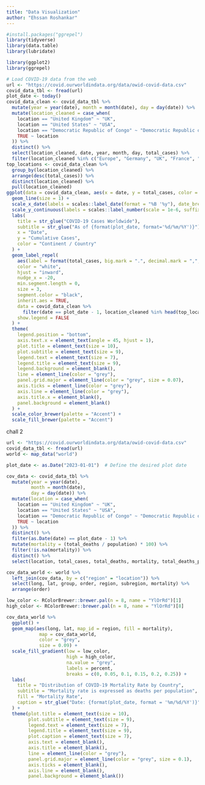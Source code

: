 ```yaml
---
title: "Data Visualization"
author: "Ehssan Roshankar"
---
```

```r
#install.packages("ggrepel")
library(tidyverse)
library(data.table)
library(lubridate)

library(ggplot2)
library(ggrepel)

# Load COVID-19 data from the web
url <- "https://covid.ourworldindata.org/data/owid-covid-data.csv"
covid_data_tbl <- fread(url)
plot_date <- today()
covid_data_clean <- covid_data_tbl %>%
  mutate(year = year(date), month = month(date), day = day(date)) %>%
  mutate(location_cleaned = case_when(
    location == "United Kingdom" ~ "UK",
    location == "United States" ~ "USA",
    location == "Democratic Republic of Congo" ~ "Democratic Republic of the Congo",
    TRUE ~ location
  )) %>%
  distinct() %>%
  select(location_cleaned, date, year, month, day, total_cases) %>%
  filter(location_cleaned %in% c("Europe", "Germany", "UK", "France", "Spain", "USA"), as.Date(date) <= plot_date)
top_locations <- covid_data_clean %>%
  group_by(location_cleaned) %>%
  arrange(desc(total_cases)) %>%
  distinct(location_cleaned) %>%
  pull(location_cleaned)
ggplot(data = covid_data_clean, aes(x = date, y = total_cases, color = location_cleaned, fill = location_cleaned)) +
  geom_line(size = 1) +
  scale_x_date(labels = scales::label_date(format = "%B '%y"), date_breaks = "1 month") +
  scale_y_continuous(labels = scales::label_number(scale = 1e-6, suffix = "M")) +
  labs(
    title = str_glue("COVID-19 Cases Worldwide"),
    subtitle = str_glue("As of {format(plot_date, format='%d/%m/%Y')}"),
    x = "Date",
    y = "Cumulative Cases",
    color = "Continent / Country"
  ) +
  geom_label_repel(
    aes(label = format(total_cases, big.mark = ".", decimal.mark = ",", scientific = FALSE)),
    color = "white",
    hjust = "inward",
    nudge_x = -20,
    min.segment.length = 0,
    size = 3,
    segment.color = "black",
    inherit.aes = TRUE,
    data = covid_data_clean %>%
      filter(date == plot_date - 1, location_cleaned %in% head(top_locations, 2)),
    show.legend = FALSE
  ) +
  theme(
    legend.position = "bottom",
    axis.text.x = element_text(angle = 45, hjust = 1),
    plot.title = element_text(size = 10),
    plot.subtitle = element_text(size = 9),
    legend.text = element_text(size = 7),
    legend.title = element_text(size = 9),
    legend.background = element_blank(),
    line = element_line(color = "grey"),
    panel.grid.major = element_line(color = "grey", size = 0.07),
    axis.ticks = element_line(color = "grey"),
    axis.line = element_line(color = "grey"),
    axis.title.x = element_blank(),
    panel.background = element_blank()
  ) +
  scale_color_brewer(palette = "Accent") +
  scale_fill_brewer(palette = "Accent")


```


chall 2

```r


url <- "https://covid.ourworldindata.org/data/owid-covid-data.csv"
covid_data_tbl <- fread(url)
world <- map_data("world")

plot_date <- as.Date("2023-01-01")  # Define the desired plot date

cov_data <- covid_data_tbl %>%
  mutate(year = year(date),
         month = month(date),
         day = day(date)) %>%
  mutate(location = case_when(
    location == "United Kingdom" ~ "UK",
    location == "United States" ~ "USA",
    location == "Democratic Republic of Congo" ~ "Democratic Republic of the Congo",
    TRUE ~ location
  )) %>%
  distinct() %>%
  filter(as.Date(date) == plot_date - 1) %>%
  mutate(mortality = (total_deaths / population) * 100) %>%
  filter(!is.na(mortality)) %>%
  distinct() %>%
  select(location, total_cases, total_deaths, mortality, total_deaths_per_million, new_deaths, year, month, day, date)

cov_data_world <- world %>%
  left_join(cov_data, by = c("region" = "location")) %>%
  select(long, lat, group, order, region, subregion, mortality) %>%
  arrange(order)

low_color <- RColorBrewer::brewer.pal(n = 8, name = "YlOrRd")[1]
high_color <- RColorBrewer::brewer.pal(n = 8, name = "YlOrRd")[8]

cov_data_world %>%
  ggplot() +
  geom_map(aes(long, lat, map_id = region, fill = mortality),
            map = cov_data_world,
            color = "grey",
            size = 0.09) +
  scale_fill_gradient(low = low_color,
                      high = high_color,
                      na.value = "grey",
                      labels = percent,
                      breaks = c(0, 0.05, 0.1, 0.15, 0.2, 0.25)) +
  labs(
    title = "Distribution of COVID-19 Mortality Rate by Country",
    subtitle = "Mortality rate is expressed as deaths per population",
    fill = "Mortality Rate",
    caption = str_glue("Date: {format(plot_date, format = '%m/%d/%Y')}")
  ) +
  theme(plot.title = element_text(size = 10),
        plot.subtitle = element_text(size = 9),
        legend.text = element_text(size = 7),
        legend.title = element_text(size = 9),
        plot.caption = element_text(size = 7),
        axis.text = element_blank(),
        axis.title = element_blank(),
        line = element_line(color = "grey"),
        panel.grid.major = element_line(color = "grey", size = 0.1),
        axis.ticks = element_blank(),
        axis.line = element_blank(),
        panel.background = element_blank())




```